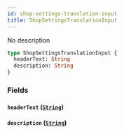 ```yaml
---
id: shop-settings-translation-input
title: ShopSettingsTranslationInput
---
```


No description

```graphql
type ShopSettingsTranslationInput {
  headerText: String
  description: String
}
```

### Fields

#### `headerText` ([`String`](../../../developer/api-reference/scalars/string))

#### `description` ([`String`](../../../developer/api-reference/scalars/string))
